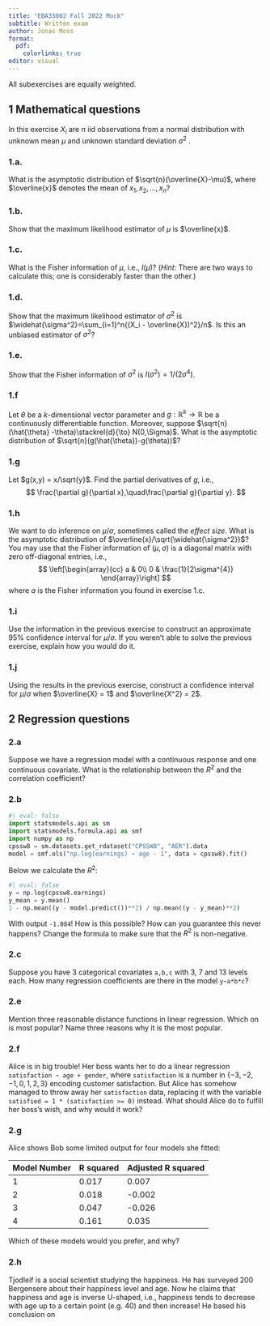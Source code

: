 ```yaml
---
title: "EBA35002 Fall 2022 Mock"
subtitle: Written exam
author: Jonas Moss
format:
  pdf:
    colorlinks: true
editor: visual
---
```


All subexercises are equally weighted.

## 1 Mathematical questions

In this exercise $X_i$ are $n$ iid observations from a normal distribution with unknown mean $\mu$ and unknown standard deviation $\sigma^2$ .

### 1.a.

What is the asymptotic distribution of $\sqrt{n}(\overline{X}-\mu)$, where $\overline{x}$ denotes the mean of $x_1,x_2,\ldots,x_n$?

### 1.b.

Show that the maximum likelihood estimator of $\mu$ is $\overline{x}$.

### 1.c.

What is the Fisher information of $\mu$, i.e., $I(\mu)$? (*Hint:* There are two ways to calculate this; one is considerably faster than the other.)

### 1.d.

Show that the maximum likelihood estimator of $\sigma^2$ is $\widehat{\sigma^2}=\sum_{i=1}^n{(X_i - \overline{X})^2}/n$. Is this an unbiased estimator of $\sigma^2$?

### 1.e.

Show that the Fisher information of $\sigma^2$ is $I(\sigma^2)=1/(2\sigma^4)$.

### 1.f
Let $\theta$ be a $k$-dimensional vector parameter and $g: \mathbb{R}^k \to \mathbb{R}$ be a continuously differentiable function. Moreover, suppose $\sqrt{n}(\hat{\theta} -\theta)\stackrel{d}{\to} N(0,\Sigma)$. What is the asymptotic distribution of $\sqrt{n}(g(\hat{\theta})-g(\theta))$?

### 1.g
Let $g(x,y) = x/\sqrt{y}$. Find the partial derivatives of $g$, i.e.,
$$
\frac{\partial g}{\partial x},\quad\frac{\partial g}{\partial y}.
$$


### 1.h
We want to do inference on $\mu/\sigma$, sometimes called the *effect size*. What is the asymptotic distribution of $\overline{x}/\sqrt{\widehat{\sigma^2}}$? You may use that the Fisher information of $(\mu, \sigma)$ is a diagonal matrix with zero off-diagonal entries, i.e., $$
\left[\begin{array}{cc}
a & 0\\
0 & \frac{1}{2\sigma^{4}}
\end{array}\right]
$$
where $a$ is the Fisher information you found in exercise 1.c.

### 1.i
Use the information in the previous exercise to construct an approximate $95\%$ confidence interval for $\mu/\sigma$. If you weren't able to solve the previous exercise, explain how you would do it.

### 1.j
Using the results in the previous exercise, construct a confidence interval for $\mu/\sigma$ when $\overline{X} = 1$ and $\overline{X^2} = 2$.


## 2 Regression questions

### 2.a
Suppose we have a regression model with a continuous response and one continuous covariate. What is the relationship between the $R^2$ and the correlation coefficient? 

### 2.b
```python
#| eval: false
import statsmodels.api as sm
import statsmodels.formula.api as smf
import numpy as np
cpssw8 = sm.datasets.get_rdataset("CPSSW8", "AER").data
model = smf.ols("np.log(earnings) ~ age - 1", data = cpssw8).fit()
```

Below we calculate the $R^2$:
```python
#| eval: false
y = np.log(cpssw8.earnings)
y_mean = y.mean()
1 - np.mean((y - model.predict())**2) / np.mean((y - y_mean)**2)
```
With output `-1.084`! How is this possible? How can you guarantee this never happens? Change the formula to make sure that the $R^2$ is non-negative. 

### 2.c
Suppose you have $3$ categorical covariates `a,b,c` with $3$, $7$ and $13$ levels each. How many regression coefficients are there in the model `y~a*b*c`?

### 2.e
Mention three reasonable distance functions in linear regression. Which on is most popular? Name three reasons why it is the most popular.

### 2.f
Alice is in big trouble! Her boss wants her to do a linear regression `satisfaction ~ age + gender`, where `satisfaction` is a number in $\{-3,-2,-1,0,1,2,3\}$ encoding customer satisfaction. But Alice has somehow managed to throw away her `satisfaction` data, replacing it with the variable `satisfied = 1 * (satisfaction >= 0)` instead. What should Alice do to fulfill her boss's wish, and why would it work? 

### 2.g
Alice shows Bob some limited output for four models she fitted:

| Model Number | R squared | Adjusted R squared |
| ----------- | --------- |---------|
| 1           | 0.017     |  0.007  |
| 2           | 0.018     | -0.002 |
| 3           | 0.047     | -0.026 |
| 4           | 0.161     |  0.035 |

Which of these models would you prefer, and why?

### 2.h
Tjodleif is a social scientist studying the happiness. He has surveyed 200 Bergensere about their happiness level and age. Now he claims that happiness and age is inverse U-shaped, i.e., happiness tends to decrease with age up to a certain point (e.g. 40) and then increase! He based his conclusion on 
